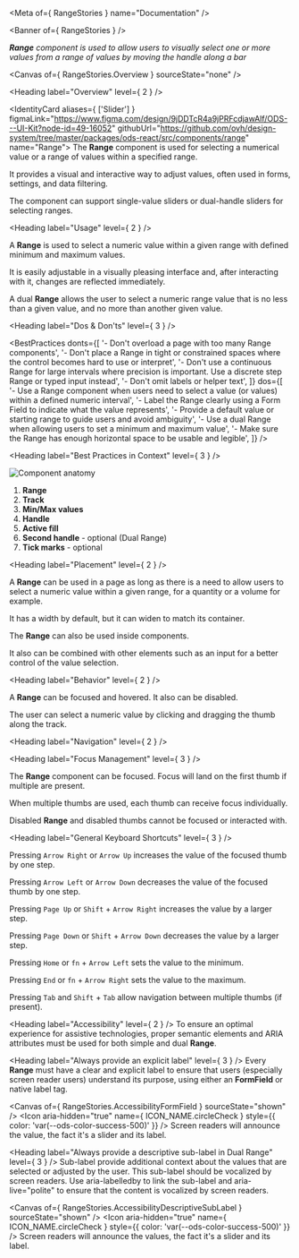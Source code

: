 
<Meta of={ RangeStories } name="Documentation" />

<Banner of={ RangeStories } />

_**Range** component is used to allow users to visually select one or more values from a range of values by moving the handle along a bar_

<Canvas of={ RangeStories.Overview } sourceState="none" />

<Heading label="Overview" level={ 2 } />

<IdentityCard aliases={ ['Slider'] }
              figmaLink="https://www.figma.com/design/9jDDTcR4a9jPRFcdjawAlf/ODS---UI-Kit?node-id=49-16052"
              githubUrl="https://github.com/ovh/design-system/tree/master/packages/ods-react/src/components/range"
              name="Range">
  The **Range** component is used for selecting a numerical value or a range of values within a specified range.

  It provides a visual and interactive way to adjust values, often used in forms, settings, and data filtering.

  The component can support single-value sliders or dual-handle sliders for selecting ranges.
</IdentityCard>

<Heading label="Usage" level={ 2 } />

A **Range** is used to select a numeric value within a given range with defined minimum and maximum values.

It is easily adjustable in a visually pleasing interface and, after interacting with it, changes are reflected immediately.

A dual **Range** allows the user to select a numeric range value that is no less than a given value, and no more than another given value.

<Heading label="Dos & Don'ts" level={ 3 } />

<BestPractices
  donts={[
    '- Don\'t overload a page with too many Range components',
    '- Don\'t place a Range in tight or constrained spaces where the control becomes hard to use or interpret',
    '- Don\'t use a continuous Range for large intervals where precision is important. Use a discrete step Range or typed input instead',
    '- Don\'t omit labels or helper text',
  ]}
  dos={[
    '- Use a Range component when users need to select a value (or values) within a defined numeric interval',
    '- Label the Range clearly using a Form Field to indicate what the value represents',
    '- Provide a default value or starting range to guide users and avoid ambiguity',
    '- Use a dual Range when allowing users to set a minimum and maximum value',
    '- Make sure the Range has enough horizontal space to be usable and legible',
  ]}
/>

<Heading label="Best Practices in Context" level={ 3 } />

![Component anatomy](components/range/anatomy.png "Component anatomy")

1. **Range**
2. **Track**
3. **Min/Max values**
4. **Handle**
5. **Active fill**
6. **Second handle** - optional (Dual Range)
7. **Tick marks** - optional

<Heading label="Placement" level={ 2 } />

A **Range** can be used in a page as long as there is a need to allow users to select a numeric value within a given range, for a quantity or a volume for example.

It has a width by default, but it can widen to match its container.

The **Range** can also be used inside components.

It also can be combined with other elements such as an input for a better control of the value selection.

<Heading label="Behavior" level={ 2 } />

A **Range** can be focused and hovered. It also can be disabled.

The user can select a numeric value by clicking and dragging the thumb along the track.

<Heading label="Navigation" level={ 2 } />

<Heading label="Focus Management" level={ 3 } />

The **Range** component can be focused. Focus will land on the first thumb if multiple are present.

When multiple thumbs are used, each thumb can receive focus individually.

Disabled **Range** and disabled thumbs cannot be focused or interacted with.

<Heading label="General Keyboard Shortcuts" level={ 3 } />

Pressing `Arrow Right` or `Arrow Up` increases the value of the focused thumb by one step.

Pressing `Arrow Left` or `Arrow Down` decreases the value of the focused thumb by one step.

Pressing `Page Up` or `Shift` + `Arrow Right` increases the value by a larger step.

Pressing `Page Down` or `Shift` + `Arrow Down` decreases the value by a larger step.

Pressing `Home` or `fn` + `Arrow Left` sets the value to the minimum.

Pressing `End` or `fn` + `Arrow Right` sets the value to the maximum.

Pressing `Tab` and `Shift` + `Tab` allow navigation between multiple thumbs (if present).

<Heading label="Accessibility" level={ 2 } />
To ensure an optimal experience for assistive technologies, proper semantic elements and ARIA attributes must be used for both simple and dual **Range**.

<Heading label="Always provide an explicit label" level={ 3 } />
Every **Range** must have a clear and explicit label to ensure that users (especially screen reader users) understand its purpose,
using either an **FormField** or native label tag.

<Canvas of={ RangeStories.AccessibilityFormField } sourceState="shown" />
<Icon aria-hidden="true"
      name={ ICON_NAME.circleCheck }
      style={{ color: 'var(--ods-color-success-500)' }} /> Screen readers will announce the value, the fact it's a slider and its label.

<Heading label="Always provide a descriptive sub-label in Dual Range" level={ 3 } />
Sub-label provide additional context about the values that are selected or adjusted by the user. This sub-label should be vocalized by screen readers.
Use <ExternalLink href="https://developer.mozilla.org/en-US/docs/Web/Accessibility/ARIA/Reference/Attributes/aria-labelledby">aria-labelledby</ExternalLink> to link the sub-label and <ExternalLink href="https://developer.mozilla.org/en-US/docs/Web/Accessibility/ARIA/Guides/Live_regions">aria-live="polite"</ExternalLink> to ensure that the content is vocalized by screen readers.

<Canvas of={ RangeStories.AccessibilityDescriptiveSubLabel } sourceState="shown" />
<Icon aria-hidden="true"
      name={ ICON_NAME.circleCheck }
      style={{ color: 'var(--ods-color-success-500)' }} /> Screen readers will announce the values, the fact it's a slider and its label.
